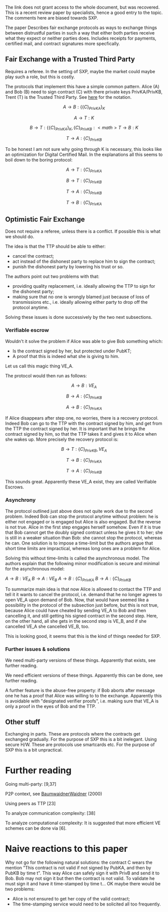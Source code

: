 The link does not grant access to the whole document, but was recovered.
This is a recent review paper by specialists, hence a good entry to the topic.
The comments here are biased towards SXP. 



The paper Describes fair exchange protocols as ways to exchange things between distrustful parties in such a way that either both parties receive what they expect or neither parties does. Includes receipts for payments, certified mail, and contract signatures more specfically.


== Fair Exchange with a Trusted Third Party ==

Requires a referee. In the setting of SXP, maybe the market could maybe play such a role, but this is costly.

The protocols that implement this have a simple common pattern. 
Alice (A) and Bob (B) need to sign contract (C) with there private keys PrivKA/PrivKB, Trent (T) is the Trusted Third Party. 
See [http://en.wikipedia.org/wiki/Security_protocol_notation here] for the notation.

:<math>A\rightarrow B:\{\{C\}_{PrivKA}\}_{K}</math>
:<math>A\rightarrow T:K</math>
:<math>B\rightarrow T:\{\{C\}_{PrivKA}\}_{K},\{C\}_{PrivKB}
:<math>T\rightarrow B:K</math>
:<math>T\rightarrow A:\{C\}_{PrivKB}</math>

To be honest I am not sure why going through K is necessary, this looks like an optimization for Digital Certified Mail. In the explanations all this seems to boil down to the boring protocol:

:<math>A\rightarrow T:\{C\}_{PrivKA}</math>
:<math>B\rightarrow T:\{C\}_{PrivKB}</math>
:<math>T\rightarrow A:\{C\}_{PrivKB}</math>
:<math>T\rightarrow B:\{C\}_{PrivKA}</math>

== Optimistic Fair Exchange ==

Does not require a referee, unless there is a conflict. If possible this is what we should do.

The idea is that the TTP should be able to either:
* cancel the contract;
* act instead of the dishonest party to replace him to sign the contract;
* punish the dishonest party by lowering his trust or so.

The authors point out two problems with that:
* providing quality replacement, i.e. ideally allowing the TTP to sign for the dishonest party;
* making sure that no one is wrongly blamed just because of loss of transmissions etc., i.e. ideally allowing either party to drop off the protocol anytime.

Solving these issues is done successively by the two next subsections.

=== Verifiable escrow ===

Wouldn't it solve the problem if Alice was able to give Bob something which:
* Is the contract signed by her, but protected under PubKT;
* A proof that this is indeed what she is giving to him.
Let us call this magic thing VE_A.

The protocol would then run as follows:

:<math>A\rightarrow B:VE_A</math>
:<math>B\rightarrow A:\{C\}_{PrivKB}</math>
:<math>A\rightarrow B:\{C\}_{PrivKA}</math>

If Alice disappears after step one, no worries, there is a recovery protocol. Indeed Bob can go to the TTP with the contract signed by him, and get from the TTP the contract signed by her. It is important that he brings the contract signed by him, so that the TTP takes it and gives it to Alice when she wakes up. More precisely the recovery protocol is:

:<math>B\rightarrow T:\{C\}_{PrivKB}, VE_A</math>
:<math>T\rightarrow B:\{C\}_{PrivKA}</math>
:<math>T\rightarrow A:\{C\}_{PrivKB}</math>

This sounds great. Apparently these VE_A exist, they are called Verifiable Escrows.

=== Asynchrony ===

The protocol outlined just above does not quite work due to the second problem. Indeed Bob can stop the protocol anytime without problem: he is either not engaged or is engaged but Alice is also engaged. But the reverse is not true. Alice in the first step engages herself somehow. Even if it is true that Bob cannot get the doubly signed contract unless he gives it to her; she is still in a weaker situation than Bob: she cannot stop the protocol, whereas he can. One solution is to impose a time-limit but the authors argue that short time limits are impractical, whereas long ones are a problem for Alice. 

Solving this without time-limits is called the asynchronous model. The authors explain that the following minor modification is secure and minimal for the asynchronous model:

<math>A\rightarrow B:VE_A</math>
<math>B\rightarrow A:VE_B</math>
<math>A\rightarrow B:\{C\}_{PrivKA}</math>
<math>B\rightarrow A:\{C\}_{PrivKB}</math>

To summarize main idea is that now Alice is allowed to contact the TTP and tell it it wants to cancel the protocol, i.e. demand that he no longer agrees to open VE_A upon demand of Bob. Now, that would have seemed like a possibility in the protocol of the subsection just before, but this is not true, because Alice could have cheated by sending VE_A to Bob and then cancelling it, and still getting his signed contract in the second step. Here, on the other hand, all she gets in the second step is VE_B, and if she cancelled VE_A she cancelled VE_B, too. 

This is looking good, it seems that this is the kind of things needed for SXP.

=== Further issues & solutions ===

We need multi-party versions of these things. Apparently that exists, see further reading.

We need efficient versions of these things. Apparently this can be done, see further reading.

A further feature is the abuse-free property: if Bob aborts after message one he has a proof that Alice was willing to to the exchange. 
Apparently this is avoidable with "designated verifier proofs", i.e. making sure that VE_A is only a proof in the eyes of Bob and the TTP.

== Other stuff ==

Exchanging in parts. These are protocols where the contracts get exchanged gradually. For the purpose of SXP this is a bit inelegant.
Using secure H/W. These are protocols use smartcards etc. For the purpose of SXP this is a bit unpractical.

= Further reading =

Going multi-party: [9,37]

P2P context, see [[BaumwaidnerWaidner]] (2000)

Using peers as TTP [23]

To analyze communication complexity: [38]

To analyze computational complexity: It is suggested that more efficient VE schemes can be done via [6].

= Naive reactions to this paper =


Why not go for the following natural solutions: the contract C wears the mention "This contract is not valid if not signed by PubKA, and then by PubKB by time t". This way Alice can safely sign it with PrivB and send it to Bob. Bob may not sign it but then the contract is not valid. To validate he must sign it and have it time-stamped by time t... OK maybe there would be two problems:
* Alice is not ensured to get her copy of the valid contract;
* The time-stamping service would need to be solicited all too frequently.